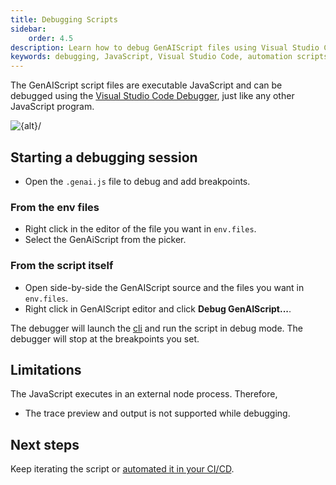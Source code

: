 ```yaml
---
title: Debugging Scripts
sidebar:
    order: 4.5
description: Learn how to debug GenAIScript files using Visual Studio Code Debugger to efficiently troubleshoot and enhance your JavaScript automation scripts.
keywords: debugging, JavaScript, Visual Studio Code, automation scripts, breakpoints
---
```


The GenAIScript script files are executable JavaScript and can be debugged
using the [Visual Studio Code Debugger](https://code.visualstudio.com/Docs/editor/debugging), just like any other JavaScript program.

<Image src={src} alt={alt}/>

## Starting a debugging session


- Open the `.genai.js` file to debug and add breakpoints.

### From the env files

- Right click in the editor of the file you want in `env.files`.
- Select the GenAiScript from the picker.

### From the script itself

- Open side-by-side the GenAIScript source and the files you want in `env.files`.
- Right click in GenAIScript editor and click **Debug GenAIScript...**.

The debugger will launch the [cli](/genaiscript/reference/cli) and run the script in debug mode.
The debugger will stop at the breakpoints you set.

## Limitations

The JavaScript executes in an external node process. Therefore,

- The trace preview and output is not supported while debugging.

## Next steps

Keep iterating the script or [automated it in your CI/CD](/genaiscript/getting-started/automating-scripts).
